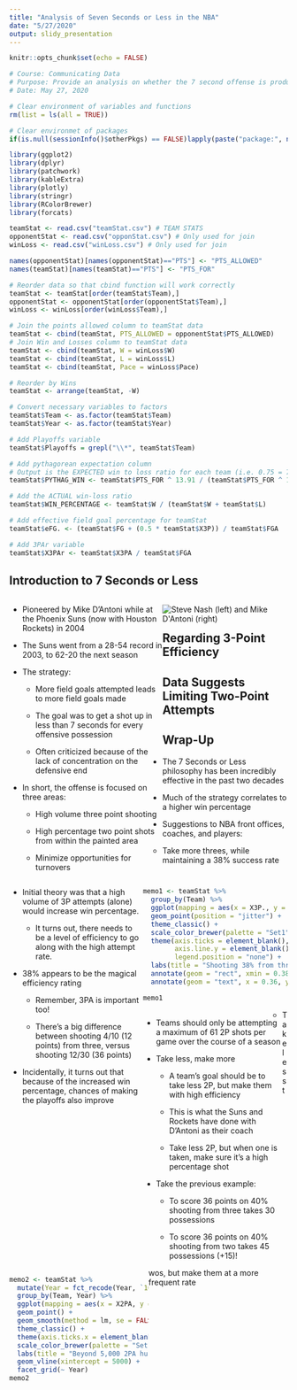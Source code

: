 ---
title: "Analysis of Seven Seconds or Less in the NBA"
date: "5/27/2020"
output: slidy_presentation
---

```{r setup, include=FALSE}
knitr::opts_chunk$set(echo = FALSE)
```

```{r echo = FALSE}
# Course: Communicating Data
# Purpose: Provide an analysis on whether the 7 second offense is productive in improving overall win percentage in the NBA.
# Date: May 27, 2020

```

```{r echo = FALSE, message = FALSE}
# Clear environment of variables and functions
rm(list = ls(all = TRUE)) 

# Clear environmet of packages
if(is.null(sessionInfo()$otherPkgs) == FALSE)lapply(paste("package:", names(sessionInfo()$otherPkgs), sep=""), detach, character.only = TRUE, unload = TRUE)

library(ggplot2)
library(dplyr)
library(patchwork)
library(kableExtra)
library(plotly)
library(stringr)
library(RColorBrewer)
library(forcats)
```

```{r echo = FALSE, message = FALSE}
teamStat <- read.csv("teamStat.csv") # TEAM STATS
opponentStat <- read.csv("opponStat.csv") # Only used for join
winLoss <- read.csv("winLoss.csv") # Only used for join
```

```{r echo = FALSE, message = FALSE}
names(opponentStat)[names(opponentStat)=="PTS"] <- "PTS_ALLOWED"
names(teamStat)[names(teamStat)=="PTS"] <- "PTS_FOR"
```

```{r echo = FALSE, message = FALSE}
# Reorder data so that cbind function will work correctly
teamStat <- teamStat[order(teamStat$Team),]
opponentStat <- opponentStat[order(opponentStat$Team),]
winLoss <- winLoss[order(winLoss$Team),]

# Join the points allowed column to teamStat data
teamStat <- cbind(teamStat, PTS_ALLOWED = opponentStat$PTS_ALLOWED)
# Join Win and Losses column to teamStat data
teamStat <- cbind(teamStat, W = winLoss$W)
teamStat <- cbind(teamStat, L = winLoss$L)
teamStat <- cbind(teamStat, Pace = winLoss$Pace)

# Reorder by Wins
teamStat <- arrange(teamStat, -W)
```

```{r echo = FALSE, message = FALSE}
# Convert necessary variables to factors
teamStat$Team <- as.factor(teamStat$Team)
teamStat$Year <- as.factor(teamStat$Year)
```

```{r echo = FALSE, message = FALSE}
# Add Playoffs variable
teamStat$Playoffs = grepl("\\*", teamStat$Team)

# Add pythagorean expectation column
# Output is the EXPECTED win to loss ratio for each team (i.e. 0.75 = 75% win percentage)
teamStat$PYTHAG_WIN <- teamStat$PTS_FOR ^ 13.91 / (teamStat$PTS_FOR ^ 13.91 + teamStat$PTS_ALLOWED ^ 13.91)

# Add the ACTUAL win-loss ratio
teamStat$WIN_PERCENTAGE <- teamStat$W / (teamStat$W + teamStat$L)

# Add effective field goal percentage for teamStat
teamStat$eFG. <- (teamStat$FG + (0.5 * teamStat$X3P)) / teamStat$FGA

# Add 3PAr variable
teamStat$X3PAr <- teamStat$X3PA / teamStat$FGA
```

## Introduction to 7 Seconds or Less

<div style="float: left; width: 55%;">

+ Pioneered by Mike D'Antoni while at the Phoenix Suns (now with Houston Rockets) in 2004

+ The Suns went from a 28-54 record in 2003, to 62-20 the next season
  
+ The strategy:

  - More field goals attempted leads to more field goals made

  - The goal was to get a shot up in less than 7 seconds for every offensive possession
  
  - Often criticized because of the lack of concentration on the defensive end
  
+ In short, the offense is focused on three areas:

  - High volume three point shooting
  
  - High percentage two point shots from within the painted area
  
  - Minimize opportunities for turnovers

</div>

<div style="float: left; width: 45%;">

<img src="download.jpg" alt="Steve Nash (left) and Mike D'Antoni (right)">


</div>


## Regarding 3-Point Efficiency

<div style="float: left; width: 48%;">

+ Initial theory was that a high volume of 3P attempts (alone) would increase win percentage.

  - It turns out, there needs to be a level of efficiency to go along with the high attempt rate.
  
+ 38% appears to be the magical efficiency rating

  - Remember, 3PA is important too!

  - There's a big difference between shooting 4/10 (12 points) from three, versus shooting 12/30 (36 points)
  
+ Incidentally, it turns out that because of the increased win percentage, chances of making the playoffs also improve

</div>

<div style="float: left; width: 52%;">
```{r echo = FALSE, message = FALSE}
memo1 <- teamStat %>% 
  group_by(Team) %>% 
  ggplot(mapping = aes(x = X3P., y = WIN_PERCENTAGE, color = Playoffs)) +
  geom_point(position = "jitter") +
  theme_classic() +
  scale_color_brewer(palette = "Set1") +
  theme(axis.ticks = element_blank(),
        axis.line.y = element_blank(),
        legend.position = "none") +
  labs(title = "Shooting 38% from three means a higher win percentage", subtitle = "And likely making the playoffs", x = "3P%", y = "Actual Win %") +
  annotate(geom = "rect", xmin = 0.38, xmax = 0.42, ymin = 0, ymax = 1, fill = "gray", alpha = 0.4) +
  annotate(geom = "text", x = 0.36, y = 0.905, label = "Blue denotes playoff teams")

memo1
```
</div>

## Data Suggests Limiting Two-Point Attempts

<div style="float: left; width: 50%;">

+ Teams should only be attempting a maximum of 61 2P shots per game over the course of a season
  
+ Take less, make more

  - A team's goal should be to take less 2P, but make them with high efficiency
  
  - This is what the Suns and Rockets have done with D'Antoni as their coach
  
  - Take less 2P, but when one is taken, make sure it's a high percentage shot
  
+ Take the previous example:
  
  - To score 36 points on 40% shooting from three takes 30 possessions
  
  - To score 36 points on 40% shooting from two takes 45 possessions (+15)!

</div>

<div style="float: left; width: 50%;">
```{r message = FALSE}
memo2 <- teamStat %>% 
  mutate(Year = fct_recode(Year, `10-12` = "2010", `10-12` = "2011", `12-14` = "2012", `12-14` = "2013", `14-16` = "2014", `14-16` = "2015", `16-18` = "2016", `16-18` = "2017", `18-20` = "2018", `18-20` = "2019")) %>% 
  group_by(Team, Year) %>% 
  ggplot(mapping = aes(x = X2PA, y = WIN_PERCENTAGE, color = Year)) +
  geom_point() +
  geom_smooth(method = lm, se = FALSE) +
  theme_classic() +
  theme(axis.ticks.x = element_blank(), axis.line.y = element_blank(), axis.ticks.y = element_blank(), legend.position = "none") +
  scale_color_brewer(palette = "Set1") +
  labs(title = "Beyond 5,000 2PA hurts win%", subtitle = "Each plot accounts for two years, starting in 2010", x = "Total 2P Attempted", y = "Win Percentage") +
  geom_vline(xintercept = 5000) +
  facet_grid(~ Year)
memo2
```
</div>

## Wrap-Up

+ The 7 Seconds or Less philosophy has been incredibly effective in the past two decades

+ Much of the strategy correlates to a higher win percentage

+ Suggestions to NBA front offices, coaches, and players:

  - Take more threes, while maintaining a 38% success rate
  
  - Take less twos, but make them at a more frequent rate